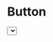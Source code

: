 

<Meta title="Components / Select" />


# Button
<Canvas>
    <Story name="default">
        <Select 
            label='Input Text' 
            name='name' 
            options={[{value: '1', label:'one'}, {value: '2', label:'two'},{value: '3', label:'three'}]} 
        />
    </Story>
</Canvas>
